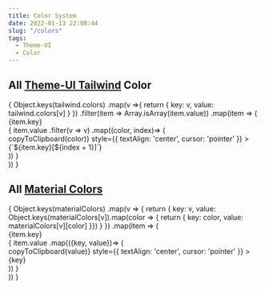 ```yaml
---
title: Color System
date: 2022-01-13 22:08:44
slug: "/colors"
tags:
  - Theme-UI
  - Color
---
```


## All [Theme-UI Tailwind](https://theme-ui.com/demo/) Color

<div
    style={{
        width:'100%',
        display: "grid",
        gridGap: "10px 10px"
    }}
>
{
    Object.keys(tailwind.colors)
    .map(v =>{ return { key: v, value: tailwind.colors[v] } })
    .filter(item => Array.isArray(item.value))
    .map(item => (
        <div
            style={{
                display: "grid",
                gridTemplateColumns: "repeat(auto-fill, 5em)",
                gridTemplateRows: "repeat(auto-fill, 8em)",
                gridGap: "10px 10px"
            }}
            key={item.key}
        >
            <div
                key={item.key}
                style={{
                    color: 'white',
                    backgroundColor: item.value[6],
                    display: 'flex',
                    justifyContent: 'center',
                    alignItems: 'center'
                }}
            >
            {item.key}
            </div>
            {
                item.value
                .filter(v => v)
                .map((color, index)=> (
                    <div
                        key={color}
                        onClick={() => copyToClipboard(color)}
                        style={{
                            textAlign: 'center',
                            cursor: 'pointer'
                        }}
                    >
                        <div style={{height: '5em', backgroundColor: color, textAlign: 'center', lineHeight: '5em'}} ></div>
                        {`${item.key}[${index + 1}]`}
                    </div>
                ))
            }
        </div>
    ))
}
</div>

## All [Material Colors](https://materialui.co/colors/)

<div
    style={{
        width:'100%',
        display: "grid",
        gridGap: "10px 10px"
    }}
>
{
    Object.keys(materialColors)
    .map(v => {
        return {
            key: v,
            value: Object.keys(materialColors[v]).map(color => { return { key: color, value: materialColors[v][color] }})
        }
    })
    .map(item => (
        <div
            style={{
                display: "grid",
                gridTemplateColumns: "repeat(auto-fill, 5em)",
                gridTemplateRows: "repeat(auto-fill, 8em)",
                gridGap: "10px 10px"
            }}
            key={item.key}
        >
            <div
                key={item.key}
                style={{
                    color: 'white',
                    backgroundColor: item.value[6].value,
                    gridRow: 'span 2',
                    display: 'flex',
                    justifyContent: 'center',
                    alignItems: 'center'
                }}
            >
            {item.key}
            </div>
            {
                item.value
                .map(({key, value})=> (
                    <div
                        key={key}
                        onClick={() => copyToClipboard(value)}
                        style={{
                            textAlign: 'center',
                            cursor: 'pointer'
                        }}
                    >
                        <div style={{height: '5em', backgroundColor: value, textAlign: 'center', lineHeight: '5em'}} ></div>
                        {key}
                    </div>
                ))
            }
        </div>
    ))
}
</div>